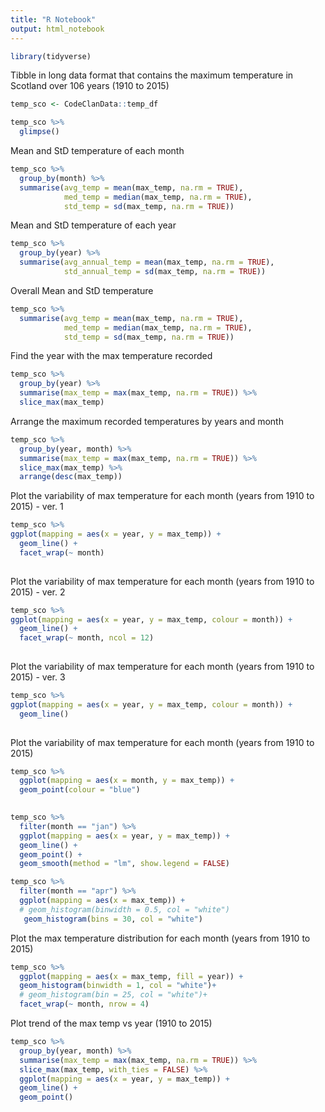 ```yaml
---
title: "R Notebook"
output: html_notebook
---
```



```r
library(tidyverse)
```
Tibble in long data format that contains the maximum temperature in Scotland over 106 years (1910 to 2015)
```r
temp_sco <- CodeClanData::temp_df
```


```r
temp_sco %>%
  glimpse()
```



Mean and StD temperature of each month
```r
temp_sco %>% 
  group_by(month) %>% 
  summarise(avg_temp = mean(max_temp, na.rm = TRUE),
            med_temp = median(max_temp, na.rm = TRUE),
            std_temp = sd(max_temp, na.rm = TRUE))
```


Mean and StD temperature of each year
```r
temp_sco %>% 
  group_by(year) %>% 
  summarise(avg_annual_temp = mean(max_temp, na.rm = TRUE),
            std_annual_temp = sd(max_temp, na.rm = TRUE))
```

Overall Mean and StD temperature
```r
temp_sco %>%
  summarise(avg_temp = mean(max_temp, na.rm = TRUE),
            med_temp = median(max_temp, na.rm = TRUE),
            std_temp = sd(max_temp, na.rm = TRUE))
```



Find the year with the max temperature recorded
```r
temp_sco %>% 
  group_by(year) %>% 
  summarise(max_temp = max(max_temp, na.rm = TRUE)) %>% 
  slice_max(max_temp)
```


Arrange the maximum recorded temperatures by years and month
```r
temp_sco %>% 
  group_by(year, month) %>% 
  summarise(max_temp = max(max_temp, na.rm = TRUE)) %>% 
  slice_max(max_temp) %>% 
  arrange(desc(max_temp))
```


Plot the variability of max temperature for each month (years from 1910 to 2015) - ver. 1
```r
temp_sco %>% 
ggplot(mapping = aes(x = year, y = max_temp)) +
  geom_line() +
  facet_wrap(~ month)
  
```
Plot the variability of max temperature for each month (years from 1910 to 2015) - ver. 2
```r
temp_sco %>% 
ggplot(mapping = aes(x = year, y = max_temp, colour = month)) +
  geom_line() +
  facet_wrap(~ month, ncol = 12)
  
```

Plot the variability of max temperature for each month (years from 1910 to 2015) - ver. 3
```r
temp_sco %>% 
ggplot(mapping = aes(x = year, y = max_temp, colour = month)) +
  geom_line() 
  
```



Plot the variability of max temperature for each month (years from 1910 to 2015)
```r
temp_sco %>% 
  ggplot(mapping = aes(x = month, y = max_temp)) +
  geom_point(colour = "blue")
  
```


```r
temp_sco %>% 
  filter(month == "jan") %>% 
  ggplot(mapping = aes(x = year, y = max_temp)) +
  geom_line() +
  geom_point() +
  geom_smooth(method = "lm", show.legend = FALSE) 
```


```r
temp_sco %>% 
  filter(month == "apr") %>% 
  ggplot(mapping = aes(x = max_temp)) +
  # geom_histogram(binwidth = 0.5, col = "white")
   geom_histogram(bins = 30, col = "white")
```

Plot the max temperature distribution for each month (years from 1910 to 2015)
```r
temp_sco %>% 
  ggplot(mapping = aes(x = max_temp, fill = year)) +
  geom_histogram(binwidth = 1, col = "white")+
  # geom_histogram(bin = 25, col = "white")+
  facet_wrap(~ month, nrow = 4)

```

Plot trend of the max temp vs year (1910 to 2015)
```r
temp_sco %>% 
  group_by(year, month) %>% 
  summarise(max_temp = max(max_temp, na.rm = TRUE)) %>% 
  slice_max(max_temp, with_ties = FALSE) %>% 
  ggplot(mapping = aes(x = year, y = max_temp)) +
  geom_line() +
  geom_point() 
```


